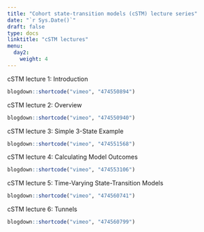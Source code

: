 ---
title: "Cohort state-transition models (cSTM) lecture series"
date: "`r Sys.Date()`"
draft: false
type: docs
linktitle: "cSTM lectures"
menu:
  day2:
    weight: 4
---

<!-- ## Slides -->

<!-- [Download Markov model slides](../../../Course_Modularization/Markov models/Slides/MarkovModelSlides_CDC2021.pptx) -->

cSTM lecture 1: Introduction

```{r, echo=F}
blogdown::shortcode("vimeo", "474550894")
```

cSTM lecture 2: Overview

```{r, echo=F}
blogdown::shortcode("vimeo", "474550940")
```

cSTM lecture 3: Simple 3-State Example

```{r, echo=F}
blogdown::shortcode("vimeo", "474551568")
```

cSTM lecture 4: Calculating Model Outcomes

```{r, echo=F}
blogdown::shortcode("vimeo", "474553106")
```

cSTM lecture 5: Time-Varying State-Transition Models

```{r, echo=F}
blogdown::shortcode("vimeo", "474560741")
```

cSTM lecture 6: Tunnels

```{r, echo=F}
blogdown::shortcode("vimeo", "474560799")
```


